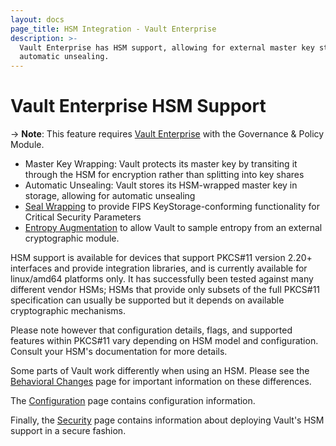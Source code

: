 ```yaml
---
layout: docs
page_title: HSM Integration - Vault Enterprise
description: >-
  Vault Enterprise has HSM support, allowing for external master key storage and
  automatic unsealing.
---
```


# Vault Enterprise HSM Support

-> **Note**: This feature requires [Vault Enterprise](https://www.hashicorp.com/products/vault/)
with the Governance & Policy Module.

- Master Key Wrapping: Vault protects its master key by transiting it through
  the HSM for encryption rather than splitting into key shares
- Automatic Unsealing: Vault stores its HSM-wrapped master key in storage,
  allowing for automatic unsealing
- [Seal Wrapping](/docs/enterprise/sealwrap) to provide FIPS
  KeyStorage-conforming functionality for Critical Security Parameters
- [Entropy Augmentation](/docs/enterprise/entropy-augmentation) to
  allow Vault to sample entropy from an external cryptographic module.

HSM support is available for devices that support PKCS#11 version 2.20+
interfaces and provide integration libraries, and is currently available for
linux/amd64 platforms only. It has successfully been tested against many
different vendor HSMs; HSMs that provide only subsets of the full PKCS#11
specification can usually be supported but it depends on available
cryptographic mechanisms.

Please note however that configuration details, flags, and supported features
within PKCS#11 vary depending on HSM model and configuration. Consult your
HSM's documentation for more details.

Some parts of Vault work differently when using an HSM. Please see the
[Behavioral Changes](/docs/enterprise/hsm/behavior) page for
important information on these differences.

The [Configuration](/docs/configuration/seal/pkcs11) page contains
configuration information.

Finally, the [Security](/docs/enterprise/hsm/security) page contains
information about deploying Vault's HSM support in a secure fashion.

